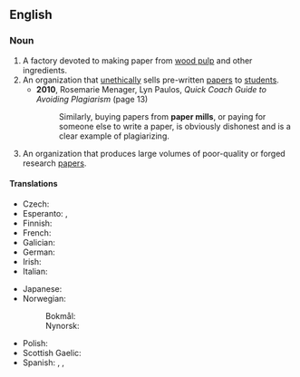 {{also|papermill}}

==English==
{{wikipedia}}

===Noun===
{{en-noun}}

# A factory devoted to making paper from [[wood pulp]] and other ingredients.
# An organization that [[unethical]]ly sells pre-written [[paper]]s to [[student]]s.
#* '''2010''', Rosemarie Menager, Lyn Paulos, ''Quick Coach Guide to Avoiding Plagiarism'' (page 13)
#*: Similarly, buying papers from '''paper mills''', or paying for someone else to write a paper, is obviously dishonest and is a clear example of plagiarizing.
# An organization that produces large volumes of poor-quality or forged research [[papers]].

====Translations====
{{trans-top|factory}}
* Czech: {{t+|cs|papírna|f}}
* Esperanto: {{t|eo|paperfarejo}}, {{t|eo|papermuelejo}}
* Finnish: {{t+|fi|paperitehdas}}
* French: {{t+|fr|papeterie|f}}
* Galician: {{t|gl|papeleira|f}}
* German: {{t+|de|Papierfabrik|f}}
* Irish: {{t|ga|muileann páipéir|m}}
* Italian: {{t+|it|cartiera|f}}
{{trans-mid}}
* Japanese: {{t|ja|製紙工場|tr=seishikōjō|sc=Jpan}}
* Norwegian:
*: Bokmål: {{t|nb|papirfabrikk|m}}
*: Nynorsk: {{t|nn|papirfabrikk|m}}
* Polish: {{t+|pl|papiernia|f}}
* Scottish Gaelic: {{t|gd|muileann-pàipeir|m}}
* Spanish: {{t|es|papelera|f}}, {{t|es|fábrica de celulosa|f}}, {{t|es|fábrica de papel|f}}
{{trans-bottom}}